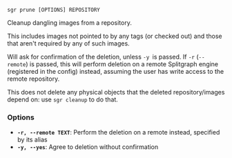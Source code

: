 
```sgr prune [OPTIONS] REPOSITORY```

Cleanup dangling images from a repository.

This includes images not pointed to by any tags (or checked out) and those that aren't required by any of
such images.

Will ask for confirmation of the deletion, unless ``-y ``is passed. If ``-r`` (``--remote``) is
passed, this will perform deletion on a remote Splitgraph engine (registered in the config) instead, assuming
the user has write access to the remote repository.

This does not delete any physical objects that the deleted repository/images depend on:
use ``sgr cleanup`` to do that.

### Options

  * **`-r, --remote TEXT`**: Perform the deletion on a remote instead, specified by its alias
  * **`-y, --yes`**: Agree to deletion without confirmation
